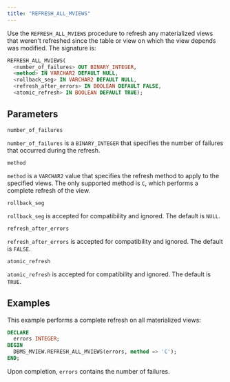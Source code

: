 ```yaml
---
title: "REFRESH_ALL_MVIEWS"
---
```


Use the `REFRESH_ALL_MVIEWS` procedure to refresh any materialized views that weren't refreshed since the table or view on which the view depends was modified. The signature is:

```sql
REFRESH_ALL_MVIEWS(
  <number_of_failures> OUT BINARY_INTEGER,
  <method> IN VARCHAR2 DEFAULT NULL,
  <rollback_seg> IN VARCHAR2 DEFAULT NULL,
  <refresh_after_errors> IN BOOLEAN DEFAULT FALSE,
  <atomic_refresh> IN BOOLEAN DEFAULT TRUE);
```

## Parameters

`number_of_failures`

 `number_of_failures` is a `BINARY_INTEGER` that specifies the number of failures that occurred during the refresh.

`method`

 `method` is a `VARCHAR2` value that specifies the refresh method to apply to the specified views. The only supported method is `C`, which performs a complete refresh of the view.

`rollback_seg`

 `rollback_seg` is accepted for compatibility and ignored. The default is `NULL`.

`refresh_after_errors`

 `refresh_after_errors` is accepted for compatibility and ignored. The default is `FALSE`.

`atomic_refresh`

 `atomic_refresh` is accepted for compatibility and ignored. The default is `TRUE`.

## Examples

This example performs a complete refresh on all materialized views:

```sql
DECLARE
  errors INTEGER;
BEGIN
  DBMS_MVIEW.REFRESH_ALL_MVIEWS(errors, method => 'C');
END;
```

Upon completion, `errors` contains the number of failures.
